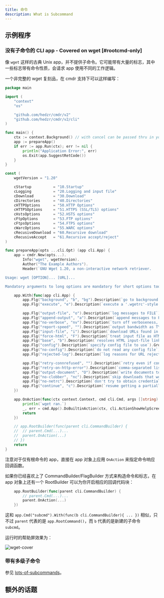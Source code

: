 ```yaml
---
title: 命令
description: What is Subcommand
---
```


## 示例程序

### 没有子命令的 CLI app - Covered on wget [#rootcmd-only]

像 `wget` 这样的古典 Unix app，并不提供子命令。它可能带有大量的标志，其中一些标志带有命令性质，会请求 app 使用不同的工作逻辑。

一个非完整的 wget 复刻品，在 cmdr 支持下可以这样编写：

```go
package main

import (
	"context"
	"os"

	"github.com/hedzr/cmdr/v2"
	"github.com/hedzr/cmdr/v2/cli"
)

func main() {
	ctx := context.Background() // with cancel can be passed thru in your actions
	app := prepareApp()
	if err := app.Run(ctx); err != nil {
		println("Application Error:", err)
		os.Exit(app.SuggestRetCode())
	}
}

const (
	wgetVersion = "1.20"

	cStartup          = "10.Startup"
	cLogging          = "20.Logging and input file"
	cDownload         = "30.Download"
	cDirectories      = "40.Directories"
	cHTTPOptions      = "50.HTTP Options"
	cHTTPSOptions     = "51.HTTPS (SSL/TLS) options"
	cHstsOptions      = "52.HSTS options"
	cFtpOptions       = "53.FTP options"
	cFtpsOptions      = "54.FTPS options"
	cWarcOptions      = "55.WARC options"
	cRecusiveDownload = "60.Recursive download"
	cRecusiveAccept   = "61.Recursive accept/reject"
)

func prepareApp(opts ...cli.Opt) (app cli.App) {
	app = cmdr.New(opts...).
		Info("wget", wgetVersion).
		Author("The Example Authors").
		Header(`GNU Wget 1.20, a non-interactive network retriever.

Usage: wget [OPTION]... [URL]...

Mandatory arguments to long options are mandatory for short options too.`) // .Description(``).Header(``).Footer(``)

	app.With(func(app cli.App) {
		app.Flg("background", "b", "bg").Description(`go to background after startup`).Group(cStartup).Build()
		app.Flg("execute", "e").Description(`execute a '.wgetrc'-style command`).Group(cStartup).Default("").PlaceHolder("COMMAND").Build()

		app.Flg("output-file", "o").Description(`log messages to FILE`).Group(cLogging).PlaceHolder("FILE").Default("").Build()
		app.Flg("append-output", "a").Description(`append messages to FILE`).Group(cLogging).PlaceHolder("FILE").Default("").Build()
		app.Flg("no-verbose", "nv").Description(`turn off verboseness, without being quiet`).Group(cLogging).Default("").Build()
		app.Flg("report-speed", "").Description(`output bandwidth as TYPE.  TYPE can be bits`).Group(cLogging).Default("").PlaceHolder("TYPE").Build()
		app.Flg("input-file", "i").Description(`download URLs found in local or external FILE`).Group(cLogging).Default("").PlaceHolder("FILE").Build()
		app.Flg("force-html", "F").Description(`treat input file as HTML`).Group(cLogging).Build()
		app.Flg("base", "b").Description(`resolves HTML input-file links (-i -F)  relative to URL`).Default("").PlaceHolder("URL").Group(cLogging).Build()
		app.Flg("config").Description(`specify config file to use`).Group(cLogging).Default("").PlaceHolder("FILE").Build()
		app.Flg("no-config").Description(`do not read any config file`).Group(cLogging).Build()
		app.Flg("rejected-log").Description(`log reasons for URL rejection to FILE`).Group(cLogging).Default("").PlaceHolder("FILE").Build()

		app.Flg("retry-connrefused", "").Description(`retry even if connection is refused`).Group(cDownload).Build()
		app.Flg("retry-on-http-error").Description(`comma-separated list of HTTP errors to retry`).Group(cDownload).Default([]string{}).PlaceHolder("ERRORS").Build()
		app.Flg("output-document", "O").Description(`write documents to FILE`).Group(cDownload).Default("").PlaceHolder("FILE").Build()
		app.Flg("no-clobber", "nc").Description(`skip downloads that would download to existing files (overwriting them)`).Group(cDownload).Build()
		app.Flg("no-netrc").Description(`don't try to obtain credentials from .netrc`).Group(cDownload).Build()
		app.Flg("continue", "c").Description(`resume getting a partially-downloaded file`).Group(cDownload).Build()
	})

	app.OnAction(func(ctx context.Context, cmd cli.Cmd, args []string) (err error) {
		println(`wget ran.`)
		_, err = cmd.App().DoBuiltinAction(ctx, cli.ActionShowHelpScreen)
		return
	})

	// app.RootBuilder(func(parent cli.CommandBuilder) {
	// 	// parent.Cmd(...)...
	// 	parent.OnAction(...)
	// })
	return
}
```

注意对于仅有根命令的 app，直接在 app 对象上应用 `OnAction` 来指定命令响应回调函数。

如果你已经喜欢上了 CommandBuilder/FlagBuilder 方式来构造命令和标志，在 app 对象上还有一个 RootBuilder 可以为你开启相应的回调代码块：

```go
	app.RootBuilder(func(parent cli.CommandBuilder) {
		// parent.Cmd(...)...
		parent.OnAction(...)
	})
```

这和 `app.Cmd("subcmd").With(func(b cli.CommandBuilder){ ... })` 相似，只不过 `parent` 代表的是 `app.RootCommand()`，而 `b` 代表的是新建的子命令 `subcmd`。

运行时的帮助屏效果为：

![wget-cover](/images/cmdr/v2/guide/_assets/image-20250306095342942.png)

### 带有多级子命令

参见 [lots-of-subcommands](./g20-lots-of-subcommands)。

## 额外的话题

<Cards>
  <Card title="Howto run a subcmd directly from root" href="../howto/index" />
  <Card title="Command" href="../g31-command" />
  <Card title="Command: Invokes" href="../g35-cmd-invokes" />
  <Card title="Command: Preset Args" href="../g36-cmd-preset-args" />
  <Card title="Command: Redirect To" href="../g37-cmd-redirect-to" />
  <Card title="Command: Dynamic Cmd" href="../g40-cmd-dyncmd" />
  <Card
    title="Command: Dynamic Cmd From Config"
    href="../g41-cmd-dyncmd-from-config"
  />
  <Card title="Command: Event Handlers" href="../g49-cmd-events" />
</Cards>
